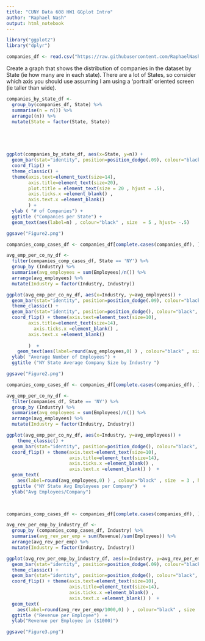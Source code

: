 ```yaml
---
title: "CUNY Data 608 HW1 GGplot Intro"
author: "Raphael Nash"
output: html_notebook
---
```


```r
library("ggplot2")
library("dplyr")
```

```r

companies_df <- read.csv("https://raw.githubusercontent.com/RaphaelNash/CUNY-DATA-608-VisualAnalytics/master/lecture1/Data/inc5000_data.csv")

```

Create a graph that shows the distribution of companies in the dataset by State (ie
how many are in each state). There are a lot of States, so consider which axis you
should use assuming I am using a ‘portrait’ oriented screen (ie taller than wide).

```r

companies_by_state_df <- 
  group_by(companies_df, State) %>% 
  summarise(n = n()) %>% 
  arrange((n)) %>% 
  mutate(State = factor(State, State)) 
  




ggplot(companies_by_state_df, aes(x=State, y=n)) +
  geom_bar(stat="identity", position=position_dodge(.09), colour="black", width = .09) +  
  coord_flip() +
  theme_classic() + 
  theme(axis.text=element_text(size=14),
        axis.title=element_text(size=20),
        plot.title = element_text(size = 20 , hjust = .5),
        axis.ticks.x =element_blank() ,
        axis.text.x =element_blank() 
        ) + 
  ylab ( "# of Companies") + 
  ggtitle ("Companies per State") +
  geom_text(aes(label=n) , colour="black" , size  = 5 , hjust= -.5)  

```

```r

ggsave("Figure2.png")

```


```r

companies_comp_cases_df <- companies_df[complete.cases(companies_df), ]

avg_emp_per_co_ny_df <- 
  filter(companies_comp_cases_df, State == 'NY') %>% 
  group_by (Industry) %>% 
  summarise(avg_employees = sum(Employees)/n()) %>% 
  arrange(avg_employees) %>% 
  mutate(Industry = factor(Industry, Industry)) 

ggplot(avg_emp_per_co_ny_df, aes(x=Industry, y=avg_employees)) +
  geom_bar(stat="identity", position=position_dodge(.09), colour="black", width = .09) +  
  theme_classic() + 
  geom_bar(stat="identity", position=position_dodge(), colour="black", width = 0.5) +  
  coord_flip() + theme(axis.text=element_text(size=10),
        axis.title=element_text(size=14), 
          axis.ticks.x =element_blank() ,
        axis.text.x =element_blank() 
        
        )  +
    geom_text(aes(label=round(avg_employees,0) ) , colour="black" , size  = 3 , hjust= -.13) +
  ylab( "Average Number of Employees") + 
  ggtitle ("NY State Average Company Size by Industry ") 
```
```r
ggsave("Figure2.png")

```


```r

companies_comp_cases_df <- companies_df[complete.cases(companies_df), ]

avg_emp_per_co_ny_df <- 
  filter(companies_df, State == 'NY') %>% 
  group_by (Industry) %>% 
  summarise(avg_employees = sum(Employees)/n()) %>% 
  arrange(avg_employees) %>% 
  mutate(Industry = factor(Industry, Industry)) 

ggplot(avg_emp_per_co_ny_df, aes(x=Industry, y=avg_employees)) +
    theme_classic() + 
  geom_bar(stat="identity", position=position_dodge(), colour="black", width = 0.5) +  
  coord_flip() + theme(axis.text=element_text(size=10),
                       axis.title=element_text(size=14), 
                       axis.ticks.x =element_blank() ,
                       axis.text.x =element_blank() )  +
  geom_text(
    aes(label=round(avg_employees,0) ) , colour="black" , size  = 3 , hjust= -.2) +
  ggtitle ("NY State Avg Employees per Company")  + 
  ylab("Avg Employees/Company")

  

```


```r

companies_comp_cases_df <- companies_df[complete.cases(companies_df), ]

avg_rev_per_emp_by_industry_df <- 
  group_by (companies_comp_cases_df, Industry) %>% 
  summarise(avg_rev_per_emp = sum(Revenue)/sum(Employees)) %>% 
  arrange(avg_rev_per_emp) %>% 
  mutate(Industry = factor(Industry, Industry)) 

ggplot(avg_rev_per_emp_by_industry_df, aes(x=Industry, y=avg_rev_per_emp)) +
  geom_bar(stat="identity", position=position_dodge(.09), colour="black", width = .09) +  
  theme_classic() + 
  geom_bar(stat="identity", position=position_dodge(), colour="black", width = 0.5) +  
  coord_flip() + theme(axis.text=element_text(size=10),
                       axis.title=element_text(size=14), 
                       axis.ticks.x =element_blank() ,
                       axis.text.x =element_blank() )  +
  geom_text(
    aes(label=round(avg_rev_per_emp/1000,0) ) , colour="black" , size  = 3 , hjust= -.2) +
  ggtitle ("Revenue per Employee")  + 
  ylab("Revenue per Employee in ($1000)")
```
```r
ggsave("Figure3.png")

```